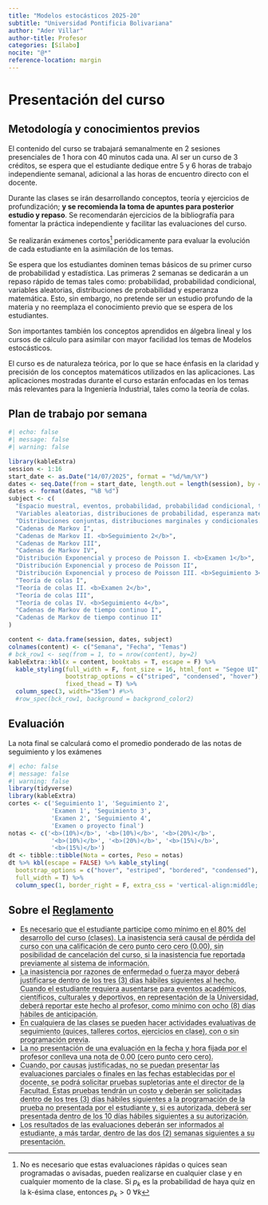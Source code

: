 ```yaml
---
title: "Modelos estocásticos 2025-20"
subtitle: "Universidad Pontificia Bolivariana"
author: "Ader Villar"
author-title: Profesor
categories: [Sílabo]
nocite: "@*"
reference-location: margin
---
```


# Presentación del curso

## Metodología y conocimientos previos

El contenido del curso se trabajará semanalmente en 2 sesiones presenciales de 1 hora con 40 minutos cada una. Al ser un curso de 3 créditos, se espera que el estudiante dedique entre 5 y 6 horas de trabajo independiente semanal, adicional a las horas de encuentro directo con el docente.

Durante las clases se irán desarrollando conceptos, teoría y ejercicios de profundización; **y se recomienda la toma de apuntes para posterior estudio y repaso**. Se recomendarán ejercicios de la bibliografía para fomentar la práctica independiente y facilitar las evaluaciones del curso.

Se realizarán exámenes cortos^[No es necesario que estas evaluaciones rápidas o quices sean programadas o avisadas, pueden realizarse en cualquier clase y en cualquier momento de la clase. Si $p_k$ es la probabilidad de haya quiz en la k-ésima clase, entonces $p_k>0 \ \forall k$] periódicamente para evaluar la evolución de cada estudiante en la asimilación de los temas.

Se espera que los estudiantes dominen temas básicos de su primer curso de probabilidad y estadística. Las primeras 2 semanas se dedicarán a un repaso rápido de temas tales como: probabilidad, probabilidad condicional, variables aleatorias, distribuciones de probabilidad y esperanza matemática. Esto, sin embargo, no pretende ser un estudio profundo de la materia y no reemplaza el conocimiento previo que se espera de los estudiantes.

Son importantes también los conceptos aprendidos en álgebra lineal y los cursos de cálculo para asimilar con mayor facilidad los temas de Modelos estocásticos. 

El curso es de naturaleza teórica, por lo que se hace énfasis en la claridad y precisión de los conceptos matemáticos utilizados en las aplicaciones. Las aplicaciones mostradas durante el curso estarán enfocadas en los temas más relevantes para la Ingeniería Industrial, tales como la teoría de colas.


## Plan de trabajo por semana

```r
#| echo: false
#| message: false
#| warning: false

library(kableExtra)
session <- 1:16
start_date <- as.Date("14/07/2025", format = "%d/%m/%Y")
dates <- seq.Date(from = start_date, length.out = length(session), by = "week")
dates <- format(dates, "%B %d")
subject <- c(
  "Espacio muestral, eventos, probabilidad, probabilidad condicional, teorema de Bayes",
  "Variables aleatorias, distribuciones de probabilidad, esperanza matemática",
  "Distribuciones conjuntas, distribuciones marginales y condicionales. <b>Seguimiento 1</b>",
  "Cadenas de Markov I",
  "Cadenas de Markov II. <b>Seguimiento 2</b>",
  "Cadenas de Markov III",
  "Cadenas de Markov IV",
  "Distribución Exponencial y proceso de Poisson I. <b>Examen 1</b>",
  "Distribución Exponencial y proceso de Poisson II",
  "Distribución Exponencial y proceso de Poisson III. <b>Seguimiento 3</b>",
  "Teoría de colas I",
  "Teoría de colas II. <b>Examen 2</b>",
  "Teoría de colas III",
  "Teoría de colas IV. <b>Seguimiento 4</b>",
  "Cadenas de Markov de tiempo continuo I",
  "Cadenas de Markov de tiempo continuo II"
)

content <- data.frame(session, dates, subject)
colnames(content) <- c("Semana", "Fecha", "Temas")
# bck_row1 <- seq(from = 1, to = nrow(content), by=2)
kableExtra::kbl(x = content, booktabs = T, escape = F) %>%
  kable_styling(full_width = F, font_size = 16, html_font = "Segoe UI", 
                bootstrap_options = c("striped", "condensed", "hover"),
                fixed_thead = T) %>% 
  column_spec(3, width="35em") #%>% 
  #row_spec(bck_row1, background = backgrond_color2)

```

## Evaluación

La nota final se calculará como el promedio ponderado de las notas de seguimiento y los exámenes

:::{#eval}
```r
#| echo: false
#| message: false
#| warning: false
library(tidyverse)
library(kableExtra)
cortes <- c('Seguimiento 1', 'Seguimiento 2',
            'Examen 1', 'Seguimiento 3',
            'Examen 2', 'Seguimiento 4',
            'Examen o proyecto final')
notas <- c('<b>(10%)</b>', '<b>(10%)</b>', '<b>(20%)</b>',
            '<b>(10%)</b>', '<b>(20%)</b>', '<b>(15%)</b>',
            '<b>(15%)</b>')
dt <- tibble::tibble(Nota = cortes, Peso = notas)
dt %>% kbl(escape = FALSE) %>% kable_styling(
  bootstrap_options = c("hover", "estriped", "bordered", "condensed"),
  full_width = T) %>% 
  column_spec(1, border_right = F, extra_css = 'vertical-align:middle;')
```
:::


## Sobre el [Reglamento](https://gconocimiento.upb.edu.co/gesdoc/Informacin%20Institucional/Reglamento%20Estudiantes%20Pregrado.pdf){target="_blank"}

+ <abbr title="Artículo 41">Es necesario que el estudiante participe como mínimo en el 80% del desarrollo del curso (clases). La inasistencia será causal de pérdida del curso con una calificación de cero punto cero cero (0.00), sin posibilidad de cancelación del curso, si la inasistencia fue reportada previamente al sistema de información.</abbr>
+ <abbr title="Artículo 41">La inasistencia por razones de enfermedad o fuerza mayor deberá justificarse
dentro de los tres (3) días hábiles siguientes al hecho. Cuando el estudiante
requiera ausentarse para eventos académicos, científicos, culturales y
deportivos, en representación de la Universidad, deberá reportar este hecho al
profesor, como mínimo con ocho (8) días hábiles de anticipación.</abbr>
+ <abbr title="Artículo 34, literal a">En cualquiera de las clases se pueden hacer actividades evaluativas de seguimiento (quices, talleres cortos, ejercicios en clase), con o sin programación previa</abbr>.
+ <abbr title="Artículo 35, literal e">La no presentación de una evaluación en la fecha y hora fijada por el profesor conlleva una nota de 0.00 (cero punto cero cero).</abbr>
+ <abbr title="Artículo 35, parágrafo">Cuando, por causas justificadas, no se puedan presentar las evaluaciones parciales o finales en las fechas establecidas por el docente, se podrá solicitar pruebas supletorias ante el director de la Facultad. Estas pruebas tendrán un costo y deberán ser solicitadas dentro de los tres (3) días hábiles siguientes a la programación de la prueba no presentada por el estudiante y, si es autorizada, deberá ser presentada dentro de los 10 días hábiles siguientes a su autorización.</abbr> 
+ <abbr title="Artículo 34, parágrafo 2">Los resultados de las evaluaciones deberán ser informados al estudiante, a más
tardar, dentro de las dos (2) semanas siguientes a su presentación.</abbr>

